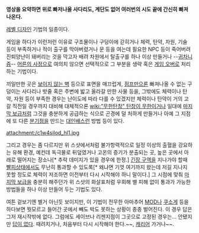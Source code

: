 {{{#!html
<iframe width="420" height="315" src="http://www.youtube.com/embed/Mys69isOh7g" frameborder="0" allowfullscreen></iframe>
}}}

'''영상을 요약하면 위로 빠저나올 사다리도, 계단도 없어 여러번의 시도 끝에 간신히 빠져나온다.'''

[[레벨 디자인]] 기법의 일종이다.

게임을 하다가 이런저런 이유로 구조물이나 구덩이에 갇히거나 체력, 탄약, 자원, 기술 등이 부족하거나 적이 출구를 막아버렸거나 문 등을 여는데 필요한 NPC 등이 죽어버려 진퇴양난이 돼버리는 것을 막고자 배려 차원에서 탈출구를 하나 이상 만들거나 --[[귀차니즘]]-- [[어른의 사정]]으로 여의치 않으면 선택적으로 그 부분을 생략 혹은 [[게임 오버]]로 처리하는 기법이다.

끼일만한 곳은 [[보이지 않는 벽]] 등으로 표면을 매끄럽게, [[점프]]만으론 빠져나올 수 없는 구덩이는 사다리나 밧줄 혹은 주변에 밟고 올라갈 만한 사물 등을, 그밖에도 체력이나 탄약, 자원 등이 부족한 경우는 난이도에 따라 다를 수 있겠지만 체력이나 탄약이 거의 고갈 직전일 경우까지 대비해 대체적으론 [[wiki:"무한탄창" 탄창이 무한이거나]] 일대에 [[마지막 보급]]처럼 그것을 충분하게 공급하는 식으로 곤경에 덜 처하게 만들거나 아예 그 지점에 또 다른 [[분기점]]을 만드는 [[대인배]]스런 방법 등이 있다.

attachment:/c1w4silod_hl1.jpg

그리고 경우는 좀 다르지만 위 스샷에서처럼 불가항력적으로 일정 이상의 출혈을 강요하는 유해 환경, 예컨데 독극물로 뒤덮였거나 고온의 증기가 분출되는 곳, 높은 곳에서 아래로 떨어지는 장소나[* 추락 데미지가 있을 경우에 한정.] [[긴장 구역]]을 지나가야 할때 [[빨피]]상태에서도 무난히 통과할 수 있도록[* 왜냐면 기껏 여기까지 왔는데 저길 지나지 못할 정도로 체력이 저조하면 이전부터 다시 시작해야 하니 말이다.] 그 시점에 맞춰 [[마지막 보급]]을 충분히 해주던가 위 스샷의 화살표처럼 우회해 별 피해 없이 통과가 가능한 방법들을 하나 이상 만들어 두는 기법도 있다.

여튼 겉보기엔 별거 아닌듯 보이지만, 이 기법이 전무한 아마추어 [[MOD]]나 [[쿠소게]] 등을 하다보면 뭣모르고 들어간 곳에서 빼도 박도 못하는 상황이 종종 벌어진다. 이 경우 답은 그저 재시작밖에 없다. 그럼에도 세이브나 리젠지점이 그곳으로 고정된 경우는... 안됐지만 [[답이 없다]]. 때려치거나, 처음부터 다시 시작해야 한다.~~, [[캐리어]] 가거나~~.
